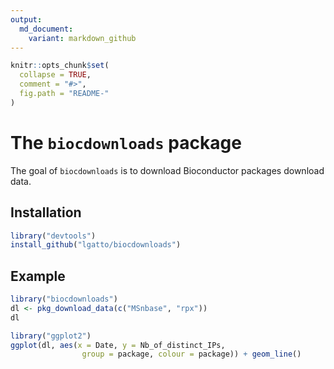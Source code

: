 ```yaml
---
output:
  md_document:
    variant: markdown_github
---
```


<!-- README.md is generated from README.Rmd. Please edit that file -->

```r
knitr::opts_chunk$set(
  collapse = TRUE,
  comment = "#>",
  fig.path = "README-"
)
```

# The `biocdownloads` package

The goal of `biocdownloads` is to download Bioconductor packages
download data.

## Installation

```r
library("devtools")
install_github("lgatto/biocdownloads")
```

## Example

```r
library("biocdownloads")
dl <- pkg_download_data(c("MSnbase", "rpx"))
dl
```

```r
library("ggplot2")
ggplot(dl, aes(x = Date, y = Nb_of_distinct_IPs,
                group = package, colour = package)) + geom_line()

```
